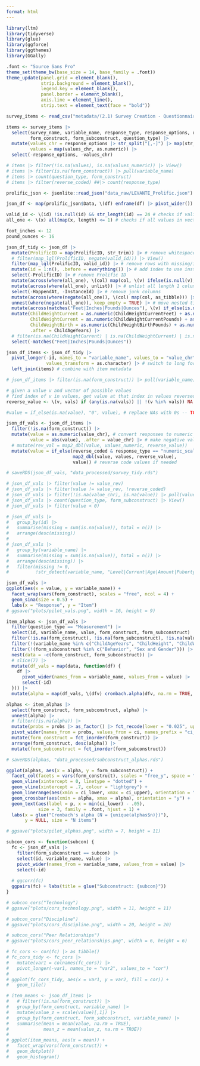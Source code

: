```yaml
---
format: html
---
```


```r
library(ltm)
library(tidyverse)
library(glue)
library(ggforce)
library(ggthemes)
library(GGally)

.font <- "Source Sans Pro"
theme_set(theme_bw(base_size = 14, base_family = .font))
theme_update(panel.grid = element_blank(),
             strip.background = element_blank(),
             legend.key = element_blank(),
             panel.border = element_blank(),
             axis.line = element_line(),
             strip.text = element_text(face = "bold"))
```

```r
survey_items <- read_csv("metadata/(2.1) Survey Creation - Questionnaire Details - Caregiver Forms.csv")

items <- survey_items |>
  select(survey_name, variable_name, response_type, response_options, reverse_coded,
         form_construct, form_subconstruct, question_type) |>
  mutate(values_chr = response_options |> str_split("[,-]") |> map(str_trim),
         values = map(values_chr, as.numeric)) |>
  select(-response_options, -values_chr)

# items |> filter(!is.na(values), is.na(values_numeric)) |> View()
# items |> filter(is.na(form_construct)) |> pull(variable_name)
# items |> count(question_type, form_construct)
# items |> filter(reverse_coded) ##|> count(response_type)
```

```r
prolific_json <- jsonlite::read_json("data_raw/LEVANTE_Prolific.json")

json_df <- map(prolific_json$Data, \(df) enframe(df) |> pivot_wider()) |> list_rbind() # get data out of json list into tibble
```

```r
valid_id <- \(id) !is.null(id) && str_length(id) == 24 # checks if valid prolific ID
all_one <- \(x) all(map(x, length) <= 1) # checks if all values in vector are length 0 or 1

foot_inches <- 12
pound_ounces <- 16

json_df_tidy <- json_df |>
  mutate(ProlificID = map(ProlificID, str_trim)) |> # remove whitespace from ProlificID
  # filter(map_lgl(ProlificID, negate(valid_id))) |> View()
  filter(map_lgl(ProlificID, valid_id)) |> # remove rows with missing/invalid ProlificID (from test data)
  mutate(id = 1:n(), .before = everything()) |> # add index to use instead of ProlificID
  select(-ProlificID) |> # remove Prolific ID
  mutate(across(where(all_one), \(col) map(col, \(v) ifelse(is.null(v), NA, v)))) |> # replace NULL with NA
  mutate(across(where(all_one), unlist)) |> # unlist all length 1 columns
  select(-HappendAt, -InstanceId) |> # remove junk columns
  mutate(across(where(negate(all_one)), \(col) map(col, as_tibble))) |> # turn list columns into tibbles
  unnest(where(negate(all_one)), keep_empty = TRUE) |> # move nested tibble columns into top-level columns
  mutate(across(matches("Feet|Inches|Pounds|Ounces"), \(v) if_else(is.na(v), "0", v))) |>
  mutate(ChildHeightCurrent = as.numeric(ChildHeightCurrentFeet) + as.numeric(ChildHeightCurrentInches) / foot_inches,
         ChildWeightCurrent = as.numeric(ChildWeightCurrentPounds) + as.numeric(ChildWeightCurrentOunces) / pound_ounces,
         ChildWeightBirth = as.numeric(ChildWeightBirthPounds) + as.numeric(ChildWeightBirthOunces) / pound_ounces,
         .after = ChildAgeYears) |>
  # filter(is.na(ChildHeightCurrent) | is.na(ChildWeightCurrent) | is.na(ChildWeightBirth))
  select(-matches("Feet|Inches|Pounds|Ounces"))
```

```r
json_df_items <- json_df_tidy |>
  pivot_longer(-id, names_to = "variable_name", values_to = "value_chr",
               values_transform = as.character) |> # switch to long format
  left_join(items) # combine with item metadata

# json_df_items |> filter(is.na(form_construct)) |> pull(variable_name) |> unique()

# given a value v and vector of possible values
# find index of v in values, get value at that index in values reversed
reverse_value <- \(v, vals) if (any(is.na(vals)) || !(v %in% vals)) NA else rev(vals)[which(vals == v)]

#value = if_else(is.na(value), "0", value), # replace NAs with 0s -- TODO whether this is always right

json_df_vals <- json_df_items |>
  filter(!is.na(form_construct)) |>
  mutate(value = as.numeric(value_chr), # convert responses to numeric
         value = abs(value), .after = value_chr) |> # make negative vals positive
  # mutate(rev_val = map2_dbl(value, values_numeric, reverse_value))
  mutate(value = if_else(reverse_coded & response_type == "numeric_scale",
                         map2_dbl(value, values, reverse_value),
                         value)) # reverse code values if needed

# saveRDS(json_df_vals, "data_processed/survey_tidy.rds")

# json_df_vals |> filter(value != value_rev)
# json_df_vals |> filter(value != value_rev, !reverse_coded)
# json_df_vals |> filter(!is.na(value_chr), is.na(value)) |> pull(value_chr) # check that all numbers were converted to numeric
# json_df_vals |> count(question_type, form_subconstruct) |> View()
# json_df_vals |> filter(value < 0)

# json_df_vals |>
#   group_by(id) |>
#   summarise(missing = sum(is.na(value)), total = n()) |>
#   arrange(desc(missing))
# 
# json_df_vals |>
#   group_by(variable_name) |>
#   summarise(missing = sum(is.na(value)), total = n()) |>
#   arrange(desc(missing)) |>
#   filter(missing != 0,
#          !str_detect(variable_name, "Level|Current|Age|Amount|Puberty|Exp|HomeHOME24"))
```

```r
json_df_vals |>
ggplot(aes(x = value, y = variable_name)) +
  facet_wrap(vars(form_construct), scales = "free", ncol = 4) +
  geom_sina(size = 0.5) +
  labs(x = "Response", y = "Item")
# ggsave("plots/pilot_vals.png", width = 16, height = 9)
```

```r
item_alphas <- json_df_vals |>
  filter(question_type == "Measurement") |>
  select(id, variable_name, value, form_construct, form_subconstruct) |>
  filter(!is.na(form_construct), !is.na(form_subconstruct), !is.na(value)) |>
  filter(!(variable_name %in% c("ChildAgeYears", "ChildHeight", "ChildWeight"))) |>
  filter(!(form_subconstruct %in% c("Behavior", "Sex and Gender"))) |>
  nest(data = -c(form_construct, form_subconstruct)) |>
  # slice(7) |>
  mutate(df_vals = map(data, function(df) {
    df |>
      pivot_wider(names_from = variable_name, values_from = value) |>
      select(-id)
  })) |>
  mutate(alpha = map(df_vals, \(dfv) cronbach.alpha(dfv, na.rm = TRUE, CI = TRUE) |> unclass() |> as_tibble()))

alphas <- item_alphas |>
  select(form_construct, form_subconstruct, alpha) |>
  unnest(alpha) |>
  # filter(!is.na(alpha)) |>
  mutate(probs = probs |> as_factor() |> fct_recode(lower = "0.025", upper = "0.975")) |>
  pivot_wider(names_from = probs, values_from = ci, names_prefix = "ci_") |>
  mutate(form_construct = fct_inorder(form_construct)) |>
  arrange(form_construct, desc(alpha)) |>
  mutate(form_subconstruct = fct_inorder(form_subconstruct))

# saveRDS(alphas, "data_processed/subconstruct_alphas.rds")

ggplot(alphas, aes(x = alpha, y = form_subconstruct)) +
  facet_col(facets = vars(form_construct), scales = "free_y", space = "free") +
  geom_vline(xintercept = 0, linetype = "dotted") +
  geom_vline(xintercept = .7, colour = "lightgrey") +
  geom_linerange(aes(xmin = ci_lower, xmax = ci_upper), orientation = "y", colour = "grey") +
  geom_crossbar(aes(xmin = alpha, xmax = alpha), orientation = "y") +
  geom_text(aes(label = p, x = min(ci_lower) - .05),
            size = 3, family = .font, hjust = 1) +
  labs(x = glue("Cronbach's alpha (N = {unique(alphas$n)})"),
       y = NULL, size = "N items")

# ggsave("plots/pilot_alphas.png", width = 7, height = 11)
```

```r
subcon_cors <- function(subcon) {
  fc <- json_df_vals |>
    filter(form_subconstruct == subcon) |>
    select(id, variable_name, value) |>
    pivot_wider(names_from = variable_name, values_from = value) |>
    select(-id)
  
  # ggcorr(fc)
  ggpairs(fc) + labs(title = glue("Subconstruct: {subcon}"))
}

# subcon_cors("Technology")
# ggsave("plots/cors_technology.png", width = 11, height = 11)

# subcon_cors("Discipline")
# ggsave("plots/cors_discipline.png", width = 20, height = 20)

# subcon_cors("Peer Relationships")
# ggsave("plots/cors_peer_relationships.png", width = 6, height = 6)

# fc_cors <- cor(fc) |> as_tibble()
# fc_cors_tidy <- fc_cors |>
#   mutate(var1 = colnames(fc_cors)) |>
#   pivot_longer(-var1, names_to = "var2", values_to = "cor")
# 
# ggplot(fc_cors_tidy, aes(x = var1, y = var2, fill = cor)) +
#   geom_tile()

# item_means <- json_df_items |>
#   # filter(!is.na(form_construct)) |>
#   group_by(form_construct, variable_name) |>
#   mutate(value_z = scale(value)[,1]) |>
#   group_by(form_construct, form_subconstruct, variable_name) |>
#   summarise(mean = mean(value, na.rm = TRUE),
#             mean_z = mean(value_z, na.rm = TRUE))
# 
# ggplot(item_means, aes(x = mean)) +
#   facet_wrap(vars(form_construct)) +
#   geom_dotplot()
#   geom_histogram()
```
